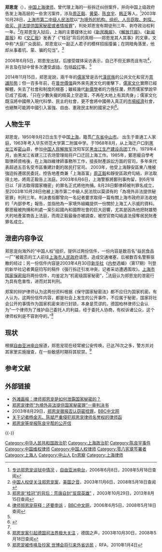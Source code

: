 {{POV |time=2007-11-23T09:12:40+00:00 }}

'''郑恩宠'''（{{bd|1950年|9月2日|||catIdx=Zheng鄭}}），[[中国|中国]][[上海|上海]][[律师|律师]]，曾代理上海的一些拆迁纠纷案件，并向中国上级政府告发上海高层的一些贪污案件，涉及[[周正毅|周正毅]]、[[黄菊|黄菊]]、[[陈良宇|陈良宇]]、[[韩正|韩正]]等人。<ref name="RFA">[http://www.rfa.org/mandarin/yataibaodao/zhenenchong-20060608.html 专访郑恩宠谈狱中情况] {{Wayback|url=http://www.rfa.org/mandarin/yataibaodao/zhenenchong-20060608.html |date=20141205121940 }}，[[自由亚洲电台|自由亚洲电台]]，2006年6月8日，2008年5月18日查阅</ref>2003年10月28日，[[上海市第二中级人民法院|上海市第二中级人民法院]]以“[[为境外的机构、组织、人员窃取、刺探、收买、非法提供国家秘密或者情报罪|为境外的机构、组织、人员窃取、刺探、收买、非法提供国家秘密或者情报罪]]”，判处郑恩宠有期徒刑三年、剥夺政治权利一年。<ref name="CHR">[http://www.voanews.com/chinese/archive/2003-11/a-2003-11-07-1-1.cfm 中国人权促关注郑恩宠案]，[[美国之音|美国之音]]，2003年11月6日，2008年5月18日查阅</ref>在郑恩宠入狱后，上海的主要媒体比如《[[新民晚报|新民晚报]]》、《[[解放日报|解放日报]]》、《[[新闻晨报|新闻晨报]]》和《[[文汇报_(香港)|文汇报]]》发表了《“桂冠”背后的真相——郑恩宠其人其事》的文章，文中称“大庭广众面前，郑恩宠以一副正人君子的模样招摇撞骗；在阴暗角落里，他却从事着坑、蒙、骗的勾当”。<ref>[http://www.china.com.cn/chinese/law/431217.htm 郑恩宠“桂冠”的背后：荒唐自封“反腐英雄”] {{Wayback|url=http://www.china.com.cn/chinese/law/431217.htm |date=20141204175927 }}，2003年10月29日，2013年8月15日查阅</ref>

2006年6月5日，郑恩宠出狱，后接受媒体采访表示，自己不但无罪而且有功<ref>[http://news.bbc.co.uk/chinese/simp/hi/newsid_5040000/newsid_5048700/5048752.stm 律师郑恩宠获释：还要申诉] {{Wayback|url=http://news.bbc.co.uk/chinese/simp/hi/newsid_5040000/newsid_5048700/5048752.stm |date=20140407075155 }}，[[BBC|BBC中文网]]，2006年6月5日，2008年5月18日查阅</ref>，并言及在狱中曾多次遭受[[虐待|虐待]]，包括[[殴打|殴打]]等。<ref name="RFA" />

2014年11月15日，郑恩宠說，兩千年的[[儒家|儒家]]曾是古代[[漢民族|漢民族]]的公共文化和官方[[意識形態|意識形態]]；但一百多年前，在[[普世價值|普世價值]]與外來先進文化的衝擊下，[[儒家文化|儒家文化]]實際已經解體，失去了社會和制度的根基；雖經幾代[[新儒學|新儒學]]者的力挽狂瀾，然而儒家學說早已成了孤魂，「只在少數失寵的精英上空遊蕩，不再在大地上有其肉身」；儒家文化既沒將中國帶入現代科學、民主的社會，更不會將中國帶入真正的[[市場經濟|市場經濟]]社會，也絕無可能將中國引入富強、自由、憲政民主制的國家之列<ref>{{cite news|url=http://www.open.com.hk/content.php?id=2105#.VHmjgMm6g40|author=鄭恩寵|title=儒家與公民不服從格格不入|publisher=《[[開放雜誌|開放雜誌]]》2014年11月號|date=2014-11-15|accessdate=2014-11-29|archive-date=2014-11-18|archive-url=https://web.archive.org/web/20141118082834/http://www.open.com.hk/content.php?id=2105#.VHmjgMm6g40|dead-url=no}}</ref>。

==人物生平==
郑恩宠，1950年9月2日出生于中国[[上海|上海]]，籍贯[[广东省|广东省]][[中山市|中山市]]。 出生于普通工人家庭，1963年考入华东师范大学第二附属中学。于1968年8月，从上海迁户口到[[黑龙江|黑龙江]]省[[密山|密山]]县，参加[[中国人民解放军|中国人民解放军]]沈阳军区[[黑龙江生产建设兵团|黑龙江生产建设兵团]]工作。1979年4月，由黑龙江省建三江农场管理局将户口迁回上海工作。1985年，鄭恩寵自學考取律師資格後，在上海四維律師事務所工作，擅長財產訴訟方面的官司，多年來代表超過五百名受市區重建計劃的居民打官司。 2003年，他受上海靜安區東八塊被強迫拆遷居民委託，控告地產商兼「上海首富」[[周正毅|周正毅]]和靜安區政府勾結，非法取得土地，將周正毅告上法庭。2003年6月6日，上海警察將鄭刑事拘留，到6月18日以「非法取得國家機密」的罪名正式將他拘捕。8月28日鄭律師被判罪名成立，至2003年10月28日他被上海市第二中級人民法院以莫須有的「為境外非法提供秘密罪」判刑三年。判決書指鄭曾向一名記者要求取得一篇有關上海市政府非法收地的「內部參考」報告，並指他為一家境外組織提供一份關於上海工人示威的資料。鄭恩寵被拘捕和判處一案引起國內和國際社會的巨大迴響，尤其是因為他把財雄勢大的地產富商告上法庭，而周正毅最後亦被調查，被控官商勾結違法侵奪居民財產罪名成立。

== 泄密内容争议 ==
郑恩宠向海外的“中国人权”组织，提供过两份信件，一份内容是数百名“益民食品一厂”被裁员的工人前往[[上海市人民政府|上海市人民政府]]请愿，造成交通堵塞，后被数百名警察驱散的经过；另一份信件内容是2003年4月30日[[新华社|新华社]]《[[内参|内参]]选编》（第17期）刊登的新华社记者黄庭钧写的稿件《强行拆迁引发冲突，记者采访遭遇围攻》。[[上海市国家保密局|上海市国家保密局]]将两份信件，均鉴定为“机密级国家秘密”，<ref name="CHR" />法庭认为郑恩宠的泄密行为具有危害性，进而对其判刑。

郑案的辩护律师认为这两份资料根据《保守国家秘密法》都不应归为国家机密。有人认为，这两份信件内容，都是社会上发生的公开事件，不应属于秘密，国家将社会公开的事情作为国家机密来进行封锁，本身是荒谬的。德国柏林律师公会认为“一个律师为了维护自己委托人的利益，经于委托人协商，有权诉诸公众，这个律师权利是不容剥夺的。”<ref>[http://www.dw-world.de/dw/article/0,2144,1017027,00.html 郑恩宠案引起德国司法界极大关注] {{Wayback|url=http://www.dw-world.de/dw/article/0,2144,1017027,00.html |date=20081024021709 }}，德国之声，2003年10月30日，2008年5月18日查阅</ref>

== 现状 ==
根据[[自由亚洲电台|自由亚洲电台]]报道，郑恩宠现在经常被公安传唤，已达76次之多，警方并对其家里实施搜查，在一些敏感时期将其软禁。<ref>[http://www.rfa.org/mandarin/yataibaodao/enchong-01042010105728.html 郑恩宠被传唤及抄家 世博会将引来外省访民] {{Wayback|url=http://www.rfa.org/mandarin/yataibaodao/enchong-01042010105728.html |date=20100112005329 }}，RFA，2010年1月4日</ref>

== 参考文献 ==
{{Reflist|2}}

== 外部链接 ==
* [http://unn.people.com.cn/GB/14748/2172850.html 外滩画报：律师郑恩宠是如何泄露国家秘密的？]{{Wayback|url=http://unn.people.com.cn/GB/14748/2172850.html |date=20060819204437 }}
* [https://web.archive.org/web/20060713082207/http://www.boxun.com/hero/guoguoting/329_1.shtml 郑恩宠律师“为境外非法提供国家秘密罪”一审判决书]
* 2003年8月29日，[http://news.bbc.co.uk/chinese/simp/hi/newsid_3190000/newsid_3190400/3190427.stm 郑恩宠据报否认窃密控罪]{{Wayback|url=http://news.bbc.co.uk/chinese/simp/hi/newsid_3190000/newsid_3190400/3190427.stm |date=20040715123438 }}，[[BBC|BBC中文网]]
* [https://web.archive.org/web/20070206170053/http://www.boxun.com/hero/guoguoting/187_1.shtml 关于记者杨金志、陈斌严重侵犯郑恩宠律师名誉权的律师函]
* [http://www.epochtimes.com/gb/7/2/20/n1626816.htm 郑恩宠等举报陈良宇帮的公开信]{{Wayback|url=http://www.epochtimes.com/gb/7/2/20/n1626816.htm |date=20090225035530 }}

{{-}}
{{陈良宇}}
{{中国维权律师}}

{{Authority control}}
{{DEFAULTSORT:Zheng鄭恩寵}}
[[Category:中华人民共和国政治犯|Category:中华人民共和国政治犯]]
[[Category:上海政治犯|Category:上海政治犯]]
[[Category:陈良宇事件|Category:陈良宇事件]]
[[Category:中国维权律师|Category:中国维权律师]]
[[Category:中国人权律师|Category:中国人权律师]]
[[Category:零八宪章签署者|Category:零八宪章签署者]]
[[Category:上海人|Category:上海人]]
[[Category:中山人|Category:中山人]]
[[Category:鄭姓|En恩寵]]
[[Category:上海律师|Category:上海律师]]